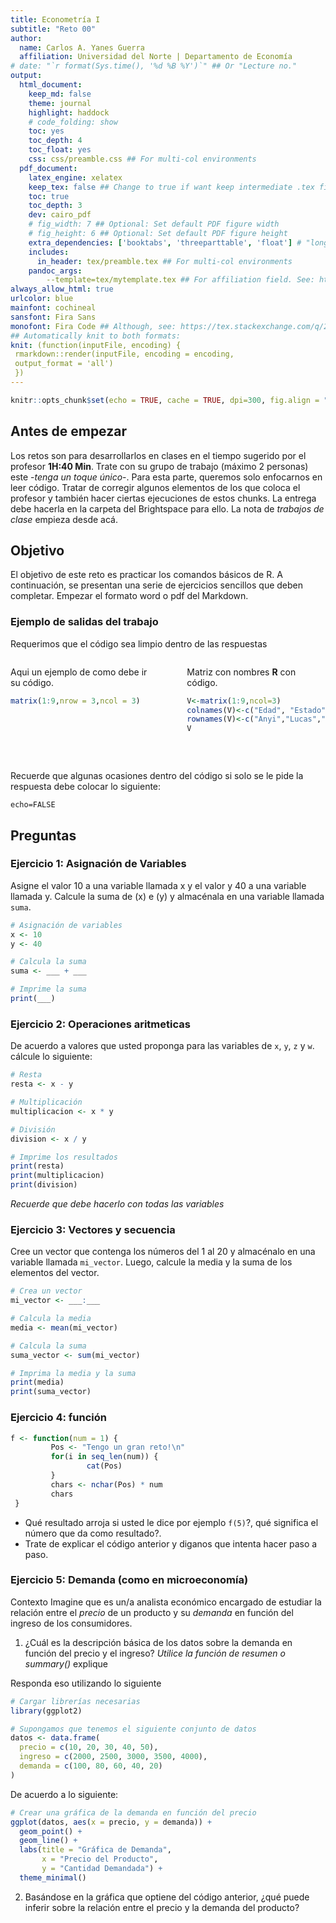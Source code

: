 ```yaml
---
title: Econometría I
subtitle: "Reto 00"
author:
  name: Carlos A. Yanes Guerra
  affiliation: Universidad del Norte | Departamento de Economía
# date: "`r format(Sys.time(), '%d %B %Y')`" ## Or "Lecture no."
output: 
  html_document:
    keep_md: false
    theme: journal
    highlight: haddock
    # code_folding: show
    toc: yes
    toc_depth: 4
    toc_float: yes
    css: css/preamble.css ## For multi-col environments
  pdf_document:
    latex_engine: xelatex
    keep_tex: false ## Change to true if want keep intermediate .tex file
    toc: true
    toc_depth: 3
    dev: cairo_pdf
    # fig_width: 7 ## Optional: Set default PDF figure width
    # fig_height: 6 ## Optional: Set default PDF figure height
    extra_dependencies: ['booktabs', 'threeparttable', 'float'] # "longtable"
    includes:
      in_header: tex/preamble.tex ## For multi-col environments
    pandoc_args:
        --template=tex/mytemplate.tex ## For affiliation field. See: https://bit.ly/2T191uZ
always_allow_html: true
urlcolor: blue
mainfont: cochineal
sansfont: Fira Sans
monofont: Fira Code ## Although, see: https://tex.stackexchange.com/q/294362
## Automatically knit to both formats:
knit: (function(inputFile, encoding) {
 rmarkdown::render(inputFile, encoding = encoding, 
 output_format = 'all') 
 })
---
```


```r
knitr::opts_chunk$set(echo = TRUE, cache = TRUE, dpi=300, fig.align = "center")
```

## Antes de empezar
Los retos son para desarrollarlos en clases en el tiempo sugerido por el profesor **1H:40 Min**. Trate con su grupo de trabajo (máximo 2 personas) este -*tenga un toque único*-. Para esta parte, queremos solo enfocarnos en leer código. Tratar de corregir algunos elementos de los que coloca el profesor y también hacer ciertas ejecuciones de estos chunks. La entrega debe hacerla en la carpeta del Brightspace para ello. La nota de *trabajos de clase* empieza desde acá.

## Objetivo

El objetivo de este reto es practicar los comandos básicos de R. A continuación, se presentan una serie de ejercicios sencillos que deben completar. Empezar el formato word o pdf del Markdown.

### Ejemplo de salidas del trabajo

Requerimos que el código sea limpio dentro de las respuestas

:::::: {.columns}
::: {.column width="48%" data-latex="{0.48\textwidth}"}
Aqui un ejemplo de como debe ir su código.

```r
matrix(1:9,nrow = 3,ncol = 3)   
```
:::

::: {.column width="4%" data-latex="{0.04\textwidth}"}
\ <!-- an empty Div (with a white space), serving as a column separator -->
:::

::: {.column width="48%" data-latex="{0.48\textwidth}"}
Matriz con nombres **R** con código.

```r
V<-matrix(1:9,ncol=3)
colnames(V)<-c("Edad", "Estado","Código")
rownames(V)<-c("Anyi","Lucas","Marcela")
V
```
:::
::::::
\ <!-- an empty Div again to give some extra space before the next block -->

Recuerde que algunas ocasiones dentro del código si solo se le pide la respuesta debe colocar lo siguiente:

`echo=FALSE`

\newpage

## Preguntas

### Ejercicio 1: Asignación de Variables

Asigne el valor 10 a una variable llamada x y el valor y 40 a una variable llamada y. Calcule la suma de (x) e (y) y almacénala en una variable llamada `suma`.

```r
# Asignación de variables
x <- 10
y <- 40

# Calcula la suma
suma <- ___ + ___

# Imprime la suma
print(___)

```

### Ejercicio 2: Operaciones aritmeticas

De acuerdo a valores que usted proponga para las variables de `x`, `y`, `z` y `w`. cálcule lo siguiente:

```r
# Resta
resta <- x - y

# Multiplicación
multiplicacion <- x * y

# División
division <- x / y

# Imprime los resultados
print(resta)
print(multiplicacion)
print(division)
```

*Recuerde que debe hacerlo con todas las variables*

### Ejercicio 3: Vectores y secuencia

Cree un vector que contenga los números del 1 al 20 y almacénalo en una variable llamada `mi_vector`. Luego, calcule la media y la suma de los elementos del vector.

```r
# Crea un vector
mi_vector <- ___:___

# Calcula la media
media <- mean(mi_vector)

# Calcula la suma
suma_vector <- sum(mi_vector)

# Imprima la media y la suma
print(media)
print(suma_vector)
```

### Ejercicio 4: función

```r
f <- function(num = 1) {
         Pos <- "Tengo un gran reto!\n"
         for(i in seq_len(num)) {
                 cat(Pos)
         }
         chars <- nchar(Pos) * num
         chars
 }
```

+ Qué resultado arroja si usted le dice por ejemplo `f(5)`?, qué significa el número que da como resultado?. 
+ Trate de explicar el código anterior y diganos que intenta hacer paso a paso.

### Ejercicio 5: Demanda (como en microeconomía)

Contexto
Imagine que es un/a analista económico encargado de estudiar la relación entre el *precio* de un producto y su *demanda* en función del ingreso de los consumidores.

1. ¿Cuál es la descripción básica de los datos sobre la demanda en función del precio y el ingreso? *Utilice la función de resumen o summary()* explique

Responda eso utilizando lo siguiente

```r
# Cargar librerías necesarias
library(ggplot2)

# Supongamos que tenemos el siguiente conjunto de datos
datos <- data.frame(
  precio = c(10, 20, 30, 40, 50),
  ingreso = c(2000, 2500, 3000, 3500, 4000),
  demanda = c(100, 80, 60, 40, 20)
)
```

De  acuerdo a lo siguiente:

```r
# Crear una gráfica de la demanda en función del precio
ggplot(datos, aes(x = precio, y = demanda)) +
  geom_point() +
  geom_line() +
  labs(title = "Gráfica de Demanda",
       x = "Precio del Producto",
       y = "Cantidad Demandada") +
  theme_minimal()
```

2. Basándose en la gráfica que optiene del código anterior, ¿qué puede inferir sobre la relación entre el precio y la demanda del producto?
